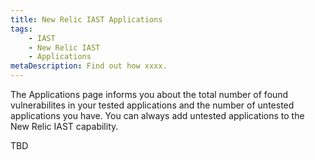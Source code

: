 ```yaml
---
title: New Relic IAST Applications
tags:
    - IAST
    - New Relic IAST
    - Applications
metaDescription: Find out how xxxx.
---
```


The Applications page informs you about the total number of found vulnerabilites in your tested applications and the number of untested applications you have. You can always add untested applications to the New Relic IAST capability.

TBD